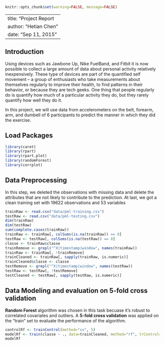 ```r
knitr::opts_chunk$set(warning=FALSE, message=FALSE)
```
---
title: "Project Report
author: "Hetian Chen"
date: "Sep 11, 2015"
---

## Introduction  
Using devices such as Jawbone Up, Nike FuelBand, and Fitbit it is now possible to collect a large amount of data about personal activity relatively inexpensively. These type of devices are part of the quantified self movement – a group of enthusiasts who take measurements about themselves regularly to improve their health, to find patterns in their behavior, or because they are tech geeks. One thing that people regularly do is quantify how much of a particular activity they do, but they rarely quantify how well they do it.  

In this project, we will use data from accelerometers on the belt, forearm, arm, and dumbell of 6 participants to predict the manner in which they did the exercise.  

## Load Packages
```r
library(caret)
library(rpart)
library(rpart.plot)
library(randomForest)
library(corrplot)
```
## Data Preprocessing

In this step, we deleted the observations with missing data and delete the attributes that are not likely to 
contribute to the prediction. At last, we got a clean training set with 19622 observations and 53 variables
```r
trainRaw <- read.csv("data/pml-training.csv")
testRaw <- read.csv("data/pml-testing.csv")
dim(trainRaw)
dim(testRaw)
sum(complete.cases(trainRaw))
trainRaw <- trainRaw[, colSums(is.na(trainRaw)) == 0] 
testRaw <- testRaw[, colSums(is.na(testRaw)) == 0]
classe <- trainRaw$classe
trainRemove <- grepl("^X|timestamp|window", names(trainRaw))
trainRaw <- trainRaw[, !trainRemove]
trainCleaned <- trainRaw[, sapply(trainRaw, is.numeric)]
trainCleaned$classe <- classe
testRemove <- grepl("^X|timestamp|window", names(testRaw))
testRaw <- testRaw[, !testRemove]
testCleaned <- testRaw[, sapply(testRaw, is.numeric)]
```

## Data Modeling and evaluation on 5-fold cross validation 
**Random Forest** algorithm was chosen in this task becuase it's robust to correlated covariates and outliers.
A **5-fold cross validation** was applied on the "train" set to evaluate the performance of the algorithm. 

```r
controlRf <- trainControl(method="cv", 5)
modelRf <- train(classe ~ ., data=trainCleaned, method="rf", trControl=controlRf, ntree=250)
modelRf
```
